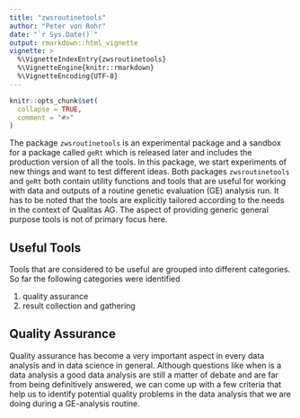 ```yaml
---
title: "zwsroutinetools"
author: "Peter von Rohr"
date: "`r Sys.Date()`"
output: rmarkdown::html_vignette
vignette: >
  %\VignetteIndexEntry{zwsroutinetools}
  %\VignetteEngine{knitr::rmarkdown}
  %\VignetteEncoding{UTF-8}
---
```


```r
knitr::opts_chunk$set(
  collapse = TRUE,
  comment = "#>"
)
```


The package `zwsroutinetools` is an experimental package and a sandbox for a package called `geRt` which is released later and includes the production version of all the tools. In this package, we start experiments of new things and want to test different ideas. Both packages `zwsroutinetools` and `geRt` both contain utility functions and tools that are useful for working with data and outputs of a routine genetic evaluation (GE) analysis run. It has to be noted that the tools are explicitly tailored according to the needs in the context of Qualitas AG. The aspect of providing generic general purpose tools is not of primary focus here. 


## Useful Tools
Tools that are considered to be useful are grouped into different categories. So far the following categories were identified

1. quality assurance
2. result collection and gathering


## Quality Assurance
Quality assurance has become a very important aspect in every data analysis and in data science in general. Although questions like when is a data analysis a good data analysis are still a matter of debate and are far from being definitively answered, we can come up with a few criteria that help us to identify potential quality problems in the data analysis that we are doing during a GE-analysis routine.




